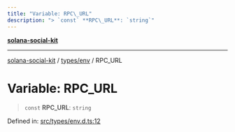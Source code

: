 ```yaml
---
title: "Variable: RPC\_URL"
description: "> `const` **RPC\_URL**: `string`"
---
```


[**solana-social-kit**](../../../README.mdx)

***

[solana-social-kit](../../../README.mdx) / [types/env](../README.mdx) / RPC\_URL

# Variable: RPC\_URL

> `const` **RPC\_URL**: `string`

Defined in: [src/types/env.d.ts:12](https://github.com/SendArcade/solana-social-starter/blob/03568260ca96ed63f77049843c721de1cb011893/src/types/env.d.ts#L12)
